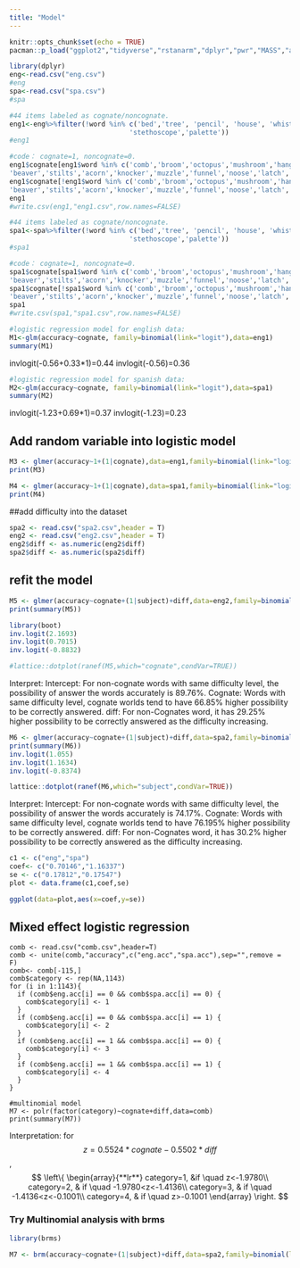 ```yaml
---
title: "Model"
---
```


```r
knitr::opts_chunk$set(echo = TRUE)
pacman::p_load("ggplot2","tidyverse","rstanarm","dplyr","pwr","MASS","arm","lme4","tidyr")
```

```r
library(dplyr)
eng<-read.csv("eng.csv")
#eng
spa<-read.csv("spa.csv")
#spa
```

```r
#44 items labeled as cognate/noncognate.
eng1<-eng%>%filter(!word %in% c('bed','tree', 'pencil', 'house', 'whistle','scissors','saw','toothbrush','pretzel','bench','globe','cactus','escalator','pelican',
                              'stethoscope','palette'))
#eng1

```

```r
#code： cognate=1, noncognate=0.
eng1$cognate[eng1$word %in% c('comb','broom','octopus','mushroom','hanger','wheelchair','snail','seahorse','wreath',
'beaver','stilts','acorn','knocker','muzzle','funnel','noose','latch','scroll','tongs','yoke','trellis','protractor')] <- 0
eng1$cognate[!eng1$word %in% c('comb','broom','octopus','mushroom','hanger','wheelchair','snail','seahorse','wreath',
'beaver','stilts','acorn','knocker','muzzle','funnel','noose','latch','scroll','tongs','yoke','trellis','protractor')] <- 1
eng1
#write.csv(eng1,"eng1.csv",row.names=FALSE)
```

```r
#44 items labeled as cognate/noncognate.
spa1<-spa%>%filter(!word %in% c('bed','tree', 'pencil', 'house', 'whistle','scissors','saw','toothbrush','pretzel','bench','globe','cactus','escalator','pelican',
                              'stethoscope','palette'))
#spa1
```

```r
#code： cognate=1, noncognate=0.
spa1$cognate[spa1$word %in% c('comb','broom','octopus','mushroom','hanger','wheelchair','snail','seahorse','wreath',
'beaver','stilts','acorn','knocker','muzzle','funnel','noose','latch','scroll','tongs','yoke','trellis','protractor')] <- 0
spa1$cognate[!spa1$word %in% c('comb','broom','octopus','mushroom','hanger','wheelchair','snail','seahorse','wreath',
'beaver','stilts','acorn','knocker','muzzle','funnel','noose','latch','scroll','tongs','yoke','trellis','protractor')] <- 1
spa1
#write.csv(spa1,"spa1.csv",row.names=FALSE)
```

```r
#logistic regression model for english data:
M1<-glm(accuracy~cognate, family=binomial(link="logit"),data=eng1)
summary(M1)
```

invlogit(-0.56+0.33*1)=0.44
invlogit(-0.56)=0.36


```r
#logistic regression model for spanish data:
M2<-glm(accuracy~cognate, family=binomial(link="logit"),data=spa1)
summary(M2)
```

invlogit(-1.23+0.69*1)=0.37
invlogit(-1.23)=0.23


## Add random variable into logistic model 
```r
M3 <- glmer(accuracy~1+(1|cognate),data=eng1,family=binomial(link="logit"))
print(M3)
```

```r
M4 <- glmer(accuracy~1+(1|cognate),data=spa1,family=binomial(link="logit"))
print(M4)
```

##add difficulty into the dataset
```r
spa2 <- read.csv("spa2.csv",header = T)
eng2 <- read.csv("eng2.csv",header = T)
eng2$diff <- as.numeric(eng2$diff)
spa2$diff <- as.numeric(spa2$diff)
```

## refit the model 
```r
M5 <- glmer(accuracy~cognate+(1|subject)+diff,data=eng2,family=binomial(link="logit"))
print(summary(M5))

library(boot)
inv.logit(2.1693)
inv.logit(0.7015)
inv.logit(-0.8832)

#lattice::dotplot(ranef(M5,which="cognate",condVar=TRUE))
```

Interpret:
Intercept: For non-cognate words with same difficulty level, the possibility of answer the words accurately is 89.76%.
Cognate: Words with same difficulty level, cognate worlds tend to have 66.85% higher possibility to be correctly answered.
diff: For non-Cognates word, it has 29.25% higher possibility to be correctly answered as the difficulty increasing. 

```r
M6 <- glmer(accuracy~cognate+(1|subject)+diff,data=spa2,family=binomial(link="logit"))
print(summary(M6))
inv.logit(1.055)
inv.logit(1.1634)
inv.logit(-0.8374)

lattice::dotplot(ranef(M6,which="subject",condVar=TRUE))
```

Interpret:
Intercept: For non-cognate words with same difficulty level, the possibility of answer the words accurately is 74.17%.
Cognate: Words with same difficulty level, cognate worlds tend to have 76.195% higher possibility to be correctly answered.
diff: For non-Cognates word, it has 30.2% higher possibility to be correctly answered as the difficulty increasing. 

```r
c1 <- c("eng","spa")
coef<- c("0.70146","1.16337")
se <- c("0.17812","0.17547")
plot <- data.frame(c1,coef,se)

ggplot(data=plot,aes(x=coef,y=se))
```

## Mixed effect logistic regression
```{}
comb <- read.csv("comb.csv",header=T)
comb <- unite(comb,"accuracy",c("eng.acc","spa.acc"),sep="",remove = F)
comb<- comb[-115,]
comb$category <- rep(NA,1143)
for (i in 1:1143){
  if (comb$eng.acc[i] == 0 && comb$spa.acc[i] == 0) {
    comb$category[i] <- 1 
  }
  if (comb$eng.acc[i] == 0 && comb$spa.acc[i] == 1) {
    comb$category[i] <- 2 
  }
  if (comb$eng.acc[i] == 1 && comb$spa.acc[i] == 0) {
    comb$category[i] <- 3 
  }
  if (comb$eng.acc[i] == 1 && comb$spa.acc[i] == 1) {
    comb$category[i] <- 4
  }
}
```

```{}
#multinomial model
M7 <- polr(factor(category)~cognate+diff,data=comb)
print(summary(M7))
```

Interpretation: 
for $$z=0.5524*cognate-0.5502*diff$$, 
$$
\left\{  
             \begin{array}{**lr**}  
             category=1, &if \quad z<-1.9780\\  
             category=2, & if \quad -1.9780<z<-1.4136\\  
             category=3, & if \quad -1.4136<z<-0.1001\\
             category=4, & if \quad z>-0.1001
             \end{array}  
\right.
$$

### Try Multinomial analysis with brms
```r
library(brms)
```
```r
M7 <- brm(accuracy~cognate+(1|subject)+diff,data=spa2,family=binomial(link="logit"))
```





